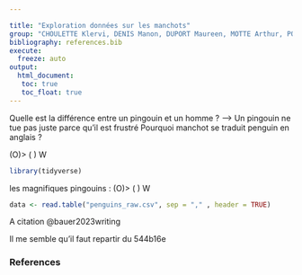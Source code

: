 ```yaml
---

title: "Exploration données sur les manchots"
group: "CHOULETTE Klervi, DENIS Manon, DUPORT Maureen, MOTTE Arthur, POYARD Antoine, SESIA Marion, TANGUY Céline" 
bibliography: references.bib
execute: 
  freeze: auto
output: 
  html_document:
   toc: true
   toc_float: true
---
```


Quelle est la différence entre un pingouin et un homme ? --> Un pingouin ne tue pas juste parce qu'il est frustré
Pourquoi manchot se traduit penguin en anglais ?


(O)>
( )
 W


```r
library(tidyverse)
```
les magnifiques pingouins :
(O)>
( )
 W

```r
data <- read.table("penguins_raw.csv", sep = "," , header = TRUE)
```




A citation @bauer2023writing


Il me semble qu'il faut repartir du 544b16e

### References

::: {#refs}
:::
